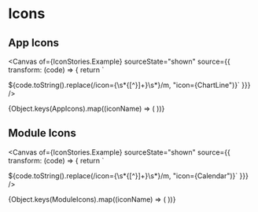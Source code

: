 


<Meta of={IconStories} />

# Icons

## App Icons

<Canvas
  of={IconStories.Example}
  sourceState="shown"
  source={{
    transform: (code) => {
      return `

${code.toString().replace(/icon=\{\s*\{[^}]+\}\s*\}/m, "icon={ChartLine")}` }}}
/>

<IconGallery>
  {Object.keys(AppIcons).map((iconName) => (
    <IconItem key={iconName} name={iconName}>
      <IconExample size="large" icon={AppIcons[iconName]} />
    </IconItem>
  ))}
</IconGallery>

## Module Icons

<Canvas
  of={IconStories.Example}
  sourceState="shown"
  source={{
    transform: (code) => {
      return `

${code.toString().replace(/icon=\{\s*\{[^}]+\}\s*\}/m, "icon={Calendar")}`
}}} />

<IconGallery>
  {Object.keys(ModuleIcons).map((iconName) => (
    <IconItem key={iconName} name={iconName}>
      <IconExample size="large" icon={ModuleIcons[iconName]} />
    </IconItem>
  ))}
</IconGallery>
